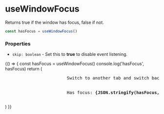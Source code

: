 
<Meta title="Hooks/useWindowFocus"/>

# useWindowFocus

Returns true if the window has focus, false if not.

```js
const hasFocus = useWindowFocus()
```

### Properties
* `skip: boolean` - Set this to **true** to disable event listening.

<Canvas>
    <Story name="Default">
        {() => {
            const hasFocus = useWindowFocus()
            console.log('hasFocus', hasFocus)
            return (
                <div>
                    <pre>
                        Switch to another tab and switch back ( keep your console open ).
                        <br />
                        Has focus: <b>{JSON.stringify(hasFocus, null, 4)}</b>
                    </pre>
                </div>
            )
        }}
    </Story>
</Canvas>

